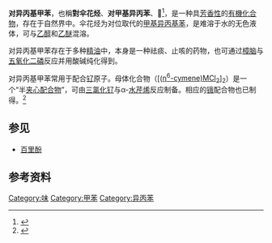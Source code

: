 {{全局僻字|𦺻|⿱艹+散}}
{{Chembox
| Name = 对异丙基甲苯
| ImageFile = P-Cymene.svg
| ImageSize = 80px
| ImageName = 对异丙基甲苯
| IUPACName = 1-methyl-4-(1-methylethyl)benzene
| OtherNames = 伞花烃、对甲基异丙苯、对伞花烃、撒花烃、对撒花烃、𦺻
| Section1 = {{Chembox Identifiers
| CASNo = 99-87-6
| CASNo_Ref = {{cascite|correct|CAS}}
|  EINECS  =  202-796-7
|  PubChem  =  7463
|  SMILES  =  CC(C)c1ccc(C)cc1
|  InChI  =  InChI=1/C10H14/c1-8(2)10-6-4-9
(3)5-7-10/h4-8H,1-3H3
|  ChemSpiderID_Ref  = {{chemspidercite|correct|chemspider}}|  ChemSpiderID  =  7183
|  UNII_Ref  = {{fdacite|correct|FDA}}|  UNII  =  1G1C8T1N7Q
|  KEGG_Ref  = {{keggcite|correct|kegg}}|  KEGG  =  C06575
|  InChIKey  =  HFPZCAJZSCWRBC-UHFFFAOYAD
|  ChEMBL_Ref  = {{ebicite|correct|EBI}}|  ChEMBL  =  442915
|  StdInChI_Ref  = {{stdinchicite|correct|chemspider}}|  StdInChI  =  1S/C10H14/c1-8(2)10-6-4-9(3)5-7-10/h4-8H,1-3H3
|  StdInChIKey_Ref  = {{stdinchicite|correct|chemspider}}|  StdInChIKey  =  HFPZCAJZSCWRBC-UHFFFAOYSA-N
|  ChEBI  =  28768
}}
| Section2 = {{Chembox Properties
| Formula = C<sub>10</sub>H<sub>14</sub>
| MolarMass = 134.21 
| Density = 0.857 g/cm<sup>3</sup>
| MeltingPt = -68℃
| BoilingPt = 177℃
| Solubility = 难溶
| Appearance = 无色液体
  }}
| Section3 = {{Chembox Hazards
| SPhrases = {{S16}}
| RPhrases = {{R10}}
| FlashPt = 47℃
| Autoignition = 435℃
  }}
}}

'''对异丙基甲苯'''，也稱'''對伞花烃'''、'''对甲基异丙苯'''、'''𦺻'''<ref>{{Cite web |url = http://terms.naer.edu.tw/terms/manager_admin/new_file_download.php?Pact=FileDownLoad&button_num=g5&source_id=160&Pval=68 |title = 化學命名原則第四版較第三版新增部分 |language = zh-tw |accessdate = 2018-09-09 |archive-date = 2018-09-09 |archive-url = https://web.archive.org/web/20180909073633/http://terms.naer.edu.tw/terms/manager_admin/new_file_download.php?Pact=FileDownLoad&button_num=g5&source_id=160&Pval=68 |dead-url = no }}</ref>，是一种具[[芳香性|芳香性]]的[[有機化合物|有機化合物]]，存在于自然界中。伞花烃为对位取代的[[甲基|甲基]][[异丙基|异丙基]][[苯|苯]]，是难溶于水的无色液体，可与[[乙醇|乙醇]]和[[乙醚|乙醚]]混溶。

对异丙基甲苯存在于多种[[精油|精油]]中，本身是一种祛痰、止咳的药物，也可通过[[樟脑|樟脑]]与[[五氧化二磷|五氧化二磷]]反应并用酸碱纯化得到。

对异丙基甲苯常用于配合[[钌|钌]]原子。母体化合物（[([[齿合度|η<sup>6</sup>-cymene)MCl<sub>2</sub>]]]<sub>2</sub>）是一个“半[[夹心配合物|夹心配合物]]”，可由[[三氯化钌|三氯化钌]]与α-[[水芹烯|水芹烯]]反应制备。相应的[[锇|锇]]配合物也已制得。<ref>{{cite journal | author = Bennett, M. A.; Huang, T. N.; Matheson, T. W. and Smith, A. K. | title = (h6-Hexamethylbenzene)ruthenium complexes | journal = [[Inorganic_Syntheses|Inorganic Syntheses]] | year = 1982 | volume = 21 | pages = 74–8 | doi = 10.1002/9780470132524.ch16}}</ref>

==参见==
*[[百里酚|百里酚]]

==参考资料==
{{Reflist|}}

[[Category:味|Category:味]]
[[Category:甲苯|Category:甲苯]][[Category:异丙苯|Category:异丙苯]]